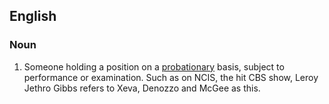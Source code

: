 ==English==

===Noun===
{{en-noun}}

# Someone holding a position on a [[probationary]] basis, subject to performance or examination. Such as on NCIS, the hit CBS show, Leroy Jethro Gibbs refers to Xeva, Denozzo and McGee as this.